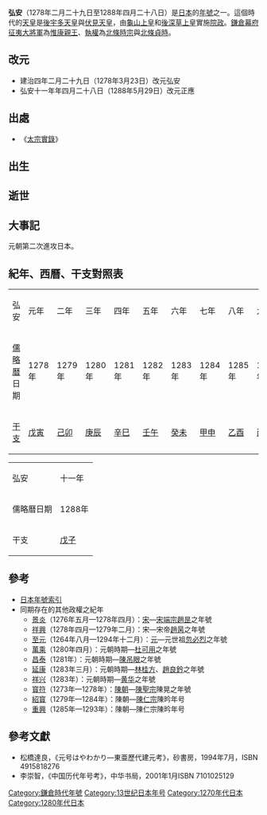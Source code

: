 {{japanese|japanese=弘安|kana=こうあん|romaji=Kōan}}

'''弘安'''（1278年二月二十九日至1288年四月二十八日）是[[日本|日本]]的[[年號|年號]]之一。這個時代的[[天皇|天皇]]是[[後宇多天皇|後宇多天皇]]與[[伏見天皇|伏見天皇]]，由[[龜山天皇|龜山上皇]]和[[後深草天皇|後深草上皇]]實施[[院政|院政]]。[[鎌倉幕府|鎌倉幕府]][[征夷大將軍|征夷大將軍]]為[[惟康親王|惟康親王]]、[[執權|執權]]為[[北條時宗|北條時宗]]與[[北條貞時|北條貞時]]。

== 改元 ==
*建治四年二月二十九日（1278年3月23日）改元弘安
*弘安十一年年四月二十八日（1288年5月29日）改元正應

== 出處 ==
*《[[太宗實錄|太宗實錄]]》

== 出生 ==

== 逝世 ==

== 大事記 ==
元朝第二次進攻日本。

== 紀年、西曆、干支對照表 ==
{| class="wikitable" cellspacing=0 style="text-align:center"
|- style="background-color:#CCCCCC"
|弘安||元年||二年||三年||四年||五年||六年||七年||八年||九年||十年
|-
|[[儒略曆|儒略曆]]日期||1278年||1279年||1280年||1281年||1282年||1283年||1284年||1285年||1286年||1287年
|-
|[[干支|干支]]||[[戊寅|戊寅]]||[[己卯|己卯]]||[[庚辰|庚辰]]||[[辛巳|辛巳]]||[[壬午|壬午]]||[[癸未|癸未]]||[[甲申|甲申]]||[[乙酉|乙酉]]||[[丙戌|丙戌]]||[[丁亥|丁亥]]
|}

{| class="wikitable" cellspacing=0 style="text-align:center"
|- style="background-color:#CCCCCC"
|弘安||十一年
|-
|儒略曆日期||1288年
|-
|干支||[[戊子|戊子]]
|}

== 參考 ==
*[[日本年號索引|日本年號索引]]
*同期存在的其他政權之紀年
**[[景炎|景炎]]（1276年五月—1278年四月）：[[南宋|宋]]—[[宋端宗|宋端宗]][[趙昰|趙昰]]之年號
**[[祥興_(宋帝昺)|祥興]]（1278年四月—1279年二月）：宋—宋帝[[趙昺|趙昺]]之年號
**[[至元_(元世祖)|至元]]（1264年八月—1294年十二月）：[[元朝|元]]—元世祖[[忽必烈|忽必烈]]之年號
**[[萬乘|萬乘]]（1280年四月）：元朝時期—[[杜可用|杜可用]]之年號
**[[昌泰_(陳吊眼)|昌泰]]（1281年）：元朝時期—[[陳吊眼|陳吊眼]]之年號
**[[延康_(林桂方)|延康]]（1283年三月）：元朝時期—[[林桂方|林桂方]]、[[趙良鈐|趙良鈐]]之年號
**[[祥兴_(黄华)|祥兴]]（1283年）：元朝時期—[[黄华|黄华]]之年號
**[[寳符|寳符]]（1273年—1278年）：[[陳朝_(越南)|陳朝]]—[[陳聖宗|陳聖宗]]陳晃之年號
**[[紹寳|紹寳]]（1279年—1284年）：陳朝—[[陳仁宗|陳仁宗]]陳昑年号
**[[重興|重興]]（1285年—1293年）：陳朝—陳仁宗陳昑年号

==參考文獻==
*松橋達良，《元号はやわかり—東亜歷代建元考》，砂書房，1994年7月，ISBN 4915818276
*李崇智，《中国历代年号考》，中华书局，2001年1月ISBN 7101025129

{{年号|[[建治|建治]]|[[日本年號|日本年號]]|[[正應|正應]]}}
{{日本元號}}
{{DEFAULTSORT:Kouan}}

[[Category:鎌倉時代年號|Category:鎌倉時代年號]]
[[Category:13世纪日本年号|Category:13世纪日本年号]]
[[Category:1270年代日本|Category:1270年代日本]]
[[Category:1280年代日本|Category:1280年代日本]]